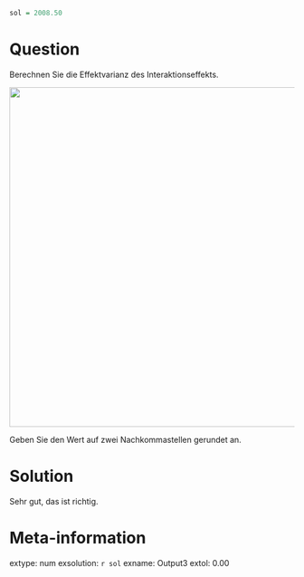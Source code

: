 ```r

sol = 2008.50
```

Question
========

Berechnen Sie die Effektvarianz des Interaktionseffekts.

![](images/MANOVA_Output_3.png){width=600px}

Geben Sie den Wert auf zwei Nachkommastellen gerundet an. 

Solution
========

Sehr gut, das ist richtig. 

Meta-information
================
extype: num
exsolution: `r sol`
exname: Output3
extol: 0.00